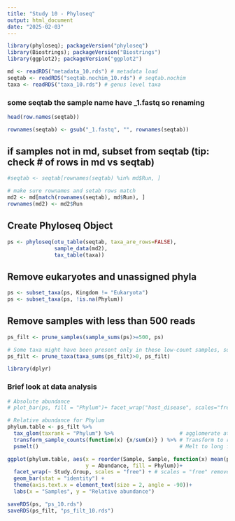 ```yaml
---
title: "Study 10 - Phyloseq"
output: html_document
date: "2025-02-03"
---
```


```r
library(phyloseq); packageVersion("phyloseq")
library(Biostrings); packageVersion("Biostrings")
library(ggplot2); packageVersion("ggplot2")
```

```r
md <- readRDS("metadata_10.rds") # metadata load
seqtab <- readRDS("seqtab.nochim_10.rds") # seqtab.nochim
taxa <- readRDS("taxa_10.rds") # genus level taxa
```

### some seqtab the sample name have _1.fastq so renaming
```r
head(row.names(seqtab))
```

```r
rownames(seqtab) <- gsub("_1.fastq", "", rownames(seqtab))
```

## if samples not in md, subset from seqtab (tip: check # of rows in md vs seqtab)
```r
#seqtab <- seqtab[rownames(seqtab) %in% md$Run, ]
```


```r
# make sure rownames and setab rows match
md2 <- md[match(rownames(seqtab), md$Run), ]
rownames(md2) <- md2$Run
```

## Create Phyloseq Object
```r
ps <- phyloseq(otu_table(seqtab, taxa_are_rows=FALSE), 
               sample_data(md2), 
               tax_table(taxa))
```

## Remove eukaryotes and unassigned phyla
```r
ps <- subset_taxa(ps, Kingdom != "Eukaryota")
ps <- subset_taxa(ps, !is.na(Phylum))
```
## Remove samples with less than 500 reads
```r
ps_filt <- prune_samples(sample_sums(ps)>=500, ps) 

# Some taxa might have been present only in these low-count samples, so we will make sure to remove taxa that are absent in all samples
ps_filt <- prune_taxa(taxa_sums(ps_filt)>0, ps_filt)
```

```r
library(dplyr)
```
### Brief look at data analysis
```r
# Absolute abundance
# plot_bar(ps, fill = "Phylum")+ facet_wrap("host_disease", scales="free_x") + theme(axis.text.x = element_blank())

# Relative abundance for Phylum
phylum.table <- ps_filt %>%
  tax_glom(taxrank = "Phylum") %>%                     # agglomerate at phylum level
  transform_sample_counts(function(x) {x/sum(x)} ) %>% # Transform to rel. abundance
  psmelt()                                             # Melt to long format

ggplot(phylum.table, aes(x = reorder(Sample, Sample, function(x) mean(phylum.table[Sample == x & Phylum == 'Firmicutes', 'Abundance'])),
                         y = Abundance, fill = Phylum))+
  facet_wrap(~ Study.Group, scales = "free") + # scales = "free" removes empty lines
  geom_bar(stat = "identity") +
  theme(axis.text.x = element_text(size = 2, angle = -90))+
  labs(x = "Samples", y = "Relative abundance")
```

```r
saveRDS(ps, "ps_10.rds")
saveRDS(ps_filt, "ps_filt_10.rds")
```


